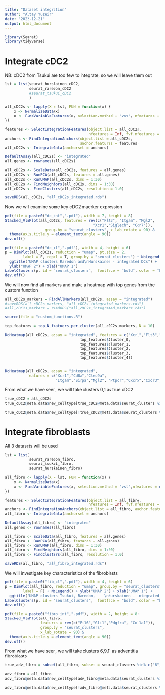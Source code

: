 ```yaml
---
title: "Dataset integration"
author: "Altay Yuzeir"
date: "2022-12-21"
output: html_document
---
```



```r
library(Seurat)
library(tidyverse)
```

# Integrate cDC2
NB: cDC2 from Tsukui are too few to integrate, so we will leave them out
```r

lst = list(seurat_hurskainen_cDC2,
           seurat_raredon_cDC2
           #seurat_tsukui_cDC2
           )

all_cDC2s <- lapply(X = lst, FUN = function(x) {
    x <- NormalizeData(x)
    x <- FindVariableFeatures(x, selection.method = "vst", nfeatures = nrow(x))
})

features <- SelectIntegrationFeatures(object.list = all_cDC2s, 
                                      nfeatures = Inf, fvf.nfeatures = Inf)
anchors <- FindIntegrationAnchors(object.list = all_cDC2s, 
                                  anchor.features = features)
all_cDC2s <- IntegrateData(anchorset = anchors)

DefaultAssay(all_cDC2s) <- "integrated"
all.genes <- rownames(all_cDC2s)

all_cDC2s <- ScaleData(all_cDC2s, features = all.genes)
all_cDC2s <- RunPCA(all_cDC2s, features = all.genes)
all_cDC2s <- RunUMAP(all_cDC2s, dims = 1:30)
all_cDC2s <- FindNeighbors(all_cDC2s, dims = 1:30)
all_cDC2s <- FindClusters(all_cDC2s, resolution = 1.0)

saveRDS(all_cDC2s, "all_cDC2s_integrated.rds")
```


Now we will examine some key cDC2 maerker expression
```r
pdf(file = paste0("dc_int",".pdf"), width = 7, height = 8)
Stacked_VlnPlot(all_cDC2s, features = rev(c("Flt3", "Itgam", "Mgl2",
                                        "Xcr1","Siglech", "Ccr7")),
                  group.by = "seurat_clusters", x_lab_rotate = 90) & 
  theme(axis.title.y = element_text(angle = 90))
dev.off()

```

```r
pdf(file = paste0("dc_cl",".pdf"), width = 4, height = 6)
p = DimPlot(all_cDC2s, reduction = "umap", pt.size = 2,
        label = F, repel = T, group.by = "seurat_clusters") + NoLegend() + 
  ggtitle("UMAP clusters Raredon and\nHurskainen - integrated DCs") + 
  ylab("UMAP 2") + xlab("UMAP 1")
LabelClusters(p, id = "seurat_clusters",  fontface = "bold", color = "black")
dev.off()
```

We will now find all markers and make a heatmap with top genes from the custom function
```r
all_cDC2s_markers = FindAllMarkers(all_cDC2s, assay = "integrated")
#saveRDS(all_cDC2s_markers, "all_cDC2s_integrated_markers.rds")
#all_cDC2s_markers = readRDS("all_cDC2s_integrated_markers.rds")

source(file = "custom_functions.R")

top_features = top_N_featuers_per_cluster(all_cDC2s_markers, N = 10)

DoHeatmap(all_cDC2s, assay = "integrated", features = c("Xcr1","Flt3","Sirpa","Itgam","Mgl2",
                                  top_features$Cluster_0,
                                  top_features$Cluster_1,
                                  top_features$Cluster_2,
                                  top_features$Cluster_3,
                                  top_features$Cluster_4))


DoHeatmap(all_cDC2s, assay = "integrated", 
          features = c("Xcr1","Cd8a","Clec9a",
                       "Itgam","Sirpa","Mgl2", "Ptpcr","Cxcr5","Cxcr3", "Dpp4"))

```

From what we have seen, we will take clusters 0,1 as true cDC2
```r
true_cDC2 = all_cDC2s
true_cDC2@meta.data$new_celltype[true_cDC2@meta.data$seurat_clusters %in% c(0,1)] = "cDC2"

true_cDC2@meta.data$new_celltype[!true_cDC2@meta.data$seurat_clusters %in% c(0,1)] = "non_cDC2"
```

# Integrate fibroblasts
All 3 datasets will be used
```r
lst = list(
           seurat_raredon_fibro,
           seurat_tsukui_fibro,
           seurat_hurskainen_fibro)

all_fibro <- lapply(X = lst, FUN = function(x) {
    x <- NormalizeData(x)
    x <- FindVariableFeatures(x, selection.method = "vst",nfeatures = nrow(x))
})

features <- SelectIntegrationFeatures(object.list = all_fibro,
                                      nfeatures = Inf, fvf.nfeatures = Inf)
anchors <- FindIntegrationAnchors(object.list = all_fibro, anchor.features = features)
all_fibro <- IntegrateData(anchorset = anchors)

DefaultAssay(all_fibro) <- "integrated"
all.genes <- rownames(all_fibro)

all_fibro <- ScaleData(all_fibro, features = all.genes)
all_fibro <- RunPCA(all_fibro, features = all.genes)
all_fibro <- RunUMAP(all_fibro, dims = 1:30)
all_fibro <- FindNeighbors(all_fibro, dims = 1:30)
all_fibro <- FindClusters(all_fibro, resolution = 1.0)

saveRDS(all_fibro, "all_fibro_integrated.rds")

```

We will investigate key characteristics of the fibroblasts
```r
pdf(file = paste0("fib_cl",".pdf"), width = 4, height = 6)
p = DimPlot(all_fibro, reduction = "umap", group.by = "seurat_clusters", repel = T,
        label = F) + NoLegend() + ylab("UMAP 2") + xlab("UMAP 1") + 
  ggtitle("UMAP clusters Tsukui, Raredon,    \nHurskainen - integrated fibroblasts       ")
LabelClusters(p, id = "seurat_clusters",  fontface = "bold", color = "black")
dev.off()
```

```r
pdf(file = paste0("fibro_int",".pdf"), width = 7, height = 8)
Stacked_VlnPlot(all_fibro,
                features = rev(c("Pi16","Gli1","Pdgfra", "Col1a1")),
                group.by = "seurat_clusters",
                x_lab_rotate = 90) & 
  theme(axis.title.y = element_text(angle = 90))
dev.off()
```

From what we have seen, we will take clusters 6,9,11 as adventitial fibroblasts
```r
true_adv_fibro = subset(all_fibro, subset = seurat_clusters %in% c("6","9","11"))

adv_fibro = all_fibro
adv_fibro@meta.data$new_celltype[adv_fibro@meta.data$seurat_clusters %in% c(6,9,11)] = "Adventitial_Fibroblasts"

adv_fibro@meta.data$new_celltype[!adv_fibro@meta.data$seurat_clusters %in% c(6,9,11)] = "non_Adventitial_Fibroblasts"
```

